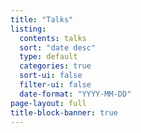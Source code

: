 ```yaml
---
title: "Talks"
listing:
  contents: talks
  sort: "date desc"
  type: default
  categories: true
  sort-ui: false
  filter-ui: false
  date-format: "YYYY-MM-DD"
page-layout: full
title-block-banner: true
---
```


